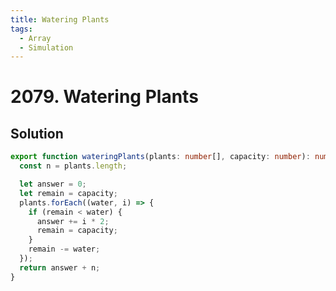```yaml
---
title: Watering Plants
tags:
  - Array
  - Simulation
---
```


# 2079. Watering Plants

<Badges>
  <LevelBadge level="medium" />
  <TopicBadge name="Array" slug="array" />
  <TopicBadge name="Simulation" slug="simulation" />
</Badges>

## Solution

```typescript filename="solution.ts" copy
export function wateringPlants(plants: number[], capacity: number): number {
  const n = plants.length;

  let answer = 0;
  let remain = capacity;
  plants.forEach((water, i) => {
    if (remain < water) {
      answer += i * 2;
      remain = capacity;
    }
    remain -= water;
  });
  return answer + n;
}
```

<ProblemLink
  codingSite="leetcode"
  href="https://leetcode.com/problems/watering-plants"
  title="Watering Plants"
/>
